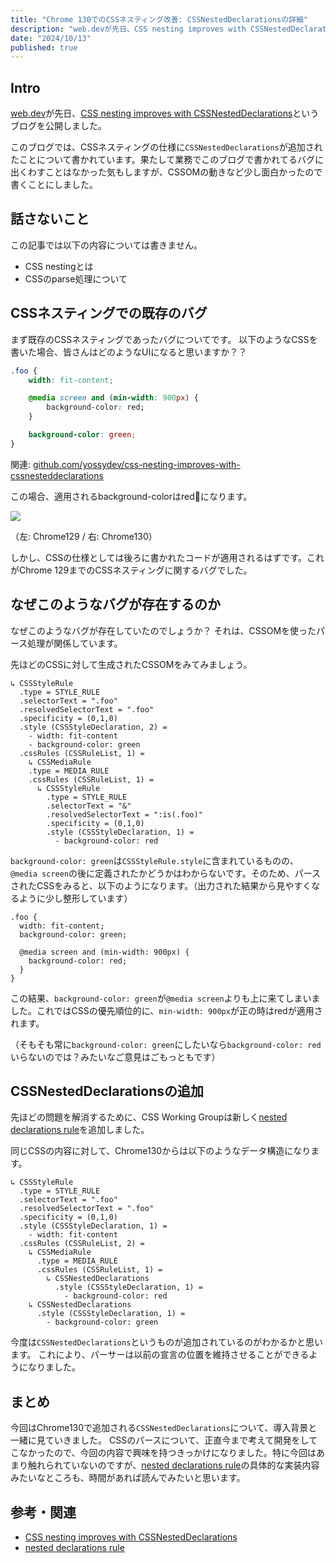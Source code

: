 ```yaml
---
title: "Chrome 130でのCSSネスティング改善: CSSNestedDeclarationsの詳細"
description: "web.devが先日、CSS nesting improves with CSSNestedDeclarationsというブログを公開しました。このブログでは、CSSネスティングの仕様にCSSNestedDeclarationsが追加されたことについて書かれています。導入背景やCSSOMの動きなどが少し面白かったのでブログにまとめました。"
date: "2024/10/13"
published: true
---
```


## Intro

[web.dev](https://web.dev/?hl=en)が先日、[CSS nesting improves with CSSNestedDeclarations](https://web.dev/blog/css-nesting-cssnesteddeclarations?hl=en)というブログを公開しました。

このブログでは、CSSネスティングの仕様に`CSSNestedDeclarations`が追加されたことについて書かれています。果たして業務でこのブログで書かれてるバグに出くわすことはなかった気もしますが、CSSOMの動きなど少し面白かったので書くことにしました。

## 話さないこと

この記事では以下の内容については書きません。

- CSS nestingとは
- CSSのparse処理について

## CSSネスティングでの既存のバグ

まず既存のCSSネスティングであったバグについてです。
以下のようなCSSを書いた場合、皆さんはどのようなUIになると思いますか？？

```css
.foo {
	width: fit-content;

	@media screen and (min-width: 900px) {
		background-color: red;
	}

	background-color: green;
}
```

関連: [github.com/yossydev/css-nesting-improves-with-cssnesteddeclarations](https://github.com/yossydev/css-nesting-improves-with-cssnesteddeclarations)

この場合、適用されるbackground-colorはred🛑になります。

<img src="https://github.com/user-attachments/assets/d2c31c61-c0fc-4584-a26f-ae813863db64"/>

（左: Chrome129 / 右: Chrome130）

しかし、CSSの仕様としては後ろに書かれたコードが適用されるはずです。これがChrome 129までのCSSネスティングに関するバグでした。

## なぜこのようなバグが存在するのか

なぜこのようなバグが存在していたのでしょうか？
それは、CSSOMを使ったパース処理が関係しています。

先ほどのCSSに対して生成されたCSSOMをみてみましょう。

```
↳ CSSStyleRule
  .type = STYLE_RULE
  .selectorText = ".foo"
  .resolvedSelectorText = ".foo"
  .specificity = (0,1,0)
  .style (CSSStyleDeclaration, 2) =
    - width: fit-content
    - background-color: green
  .cssRules (CSSRuleList, 1) =
    ↳ CSSMediaRule
    .type = MEDIA_RULE
    .cssRules (CSSRuleList, 1) =
      ↳ CSSStyleRule
        .type = STYLE_RULE
        .selectorText = "&"
        .resolvedSelectorText = ":is(.foo)"
        .specificity = (0,1,0)
        .style (CSSStyleDeclaration, 1) =
          - background-color: red
```

`background-color: green`は`CSSStyleRule.style`に含まれているものの、`@media screen`の後に定義されたかどうかはわからないです。そのため、パースされたCSSをみると、以下のようになります。（出力された結果から見やすくなるように少し整形しています）

```
.foo {
  width: fit-content; 
  background-color: green;

  @media screen and (min-width: 900px) {
    background-color: red;
  }
}
```

この結果、`background-color: green`が`@media screen`よりも上に来てしまいました。これではCSSの優先順位的に、`min-width: 900px`が正の時はredが適用されます。

（そもそも常に`background-color: green`にしたいなら`background-color: red`いらないのでは？みたいなご意見はごもっともです）

## CSSNestedDeclarationsの追加

先ほどの問題を解消するために、CSS Working Groupは新しく[nested declarations rule](https://drafts.csswg.org/css-nesting/#nested-declarations-rule)を追加しました。

同じCSSの内容に対して、Chrome130からは以下のようなデータ構造になります。

```
↳ CSSStyleRule
  .type = STYLE_RULE
  .selectorText = ".foo"
  .resolvedSelectorText = ".foo"
  .specificity = (0,1,0)
  .style (CSSStyleDeclaration, 1) =
    - width: fit-content
  .cssRules (CSSRuleList, 2) =
    ↳ CSSMediaRule
      .type = MEDIA_RULE
      .cssRules (CSSRuleList, 1) =
        ↳ CSSNestedDeclarations
          .style (CSSStyleDeclaration, 1) =
            - background-color: red
    ↳ CSSNestedDeclarations
      .style (CSSStyleDeclaration, 1) =
        - background-color: green
```

今度は`CSSNestedDeclarations`というものが追加されているのがわかるかと思います。
これにより、パーサーは以前の宣言の位置を維持させることができるようになりました。

## まとめ

今回はChrome130で追加される`CSSNestedDeclarations`について、導入背景と一緒に見ていきました。
CSSのパースについて、正直今まで考えて開発をしてこなかったので、今回の内容で興味を持つきっかけになりました。特に今回はあまり触れられていないのですが、[nested declarations rule](https://drafts.csswg.org/css-nesting/#nested-declarations-rule)の具体的な実装内容みたいなところも、時間があれば読んでみたいと思います。

## 参考・関連

- [CSS nesting improves with CSSNestedDeclarations](https://web.dev/blog/css-nesting-cssnesteddeclarations?hl=en)
- [nested declarations rule](https://drafts.csswg.org/css-nesting/#nested-declarations-rule)
